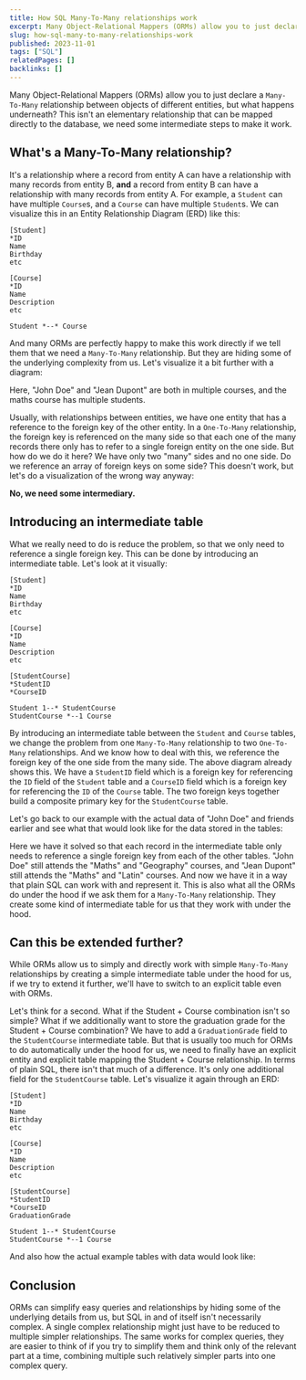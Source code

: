 ```yaml
---
title: How SQL Many-To-Many relationships work
excerpt: Many Object-Relational Mappers (ORMs) allow you to just declare a Many-To-Many relationship between objects of different entities, but what happens underneath? This isn't an elementary relationship that can be mapped directly to the database, we need some intermediate steps to make it work.
slug: how-sql-many-to-many-relationships-work
published: 2023-11-01
tags: ["SQL"]
relatedPages: []
backlinks: []
---
```



Many Object-Relational Mappers (ORMs) allow you to just declare a `Many-To-Many` relationship between objects of different entities, but what happens underneath? This isn't an elementary relationship that can be mapped directly to the database, we need some intermediate steps to make it work.

## What's a Many-To-Many relationship?

It's a relationship where a record from entity A can have a relationship with many records from entity B, **and** a record from entity B can have a relationship with many records from entity A. For example, a `Student` can have multiple `Course`s, and a `Course` can have multiple `Student`s. We can visualize this in an Entity Relationship Diagram (ERD) like this:

```kroki type=erd
[Student]
*ID
Name
Birthday
etc

[Course]
*ID
Name
Description
etc

Student *--* Course
```

And many ORMs are perfectly happy to make this work directly if we tell them that we need a `Many-To-Many` relationship. But they are hiding some of the underlying complexity from us. Let's visualize it a bit further with a diagram:

<RemoteSVG src="https://www-cdn.aliciabytes.com/file/aliciabytes-com/pages/how-sql-many-to-many-relationships-work/students-courses-starter.drawio.svg" />

Here, "John Doe" and "Jean Dupont" are both in multiple courses, and the maths course has multiple students.

Usually, with relationships between entities, we have one entity that has a reference to the foreign key of the other entity. In a `One-To-Many` relationship, the foreign key is referenced on the many side so that each one of the many records there only has to refer to a single foreign entity on the one side. But how do we do it here? We have only two "many" sides and no one side. Do we reference an array of foreign keys on some side? This doesn't work, but let's do a visualization of the wrong way anyway:

<RemoteSVG src="https://www-cdn.aliciabytes.com/file/aliciabytes-com/pages/how-sql-many-to-many-relationships-work/students-courses-foreign-key-array.drawio.svg" />

**No, we need some intermediary.**

## Introducing an intermediate table

What we really need to do is reduce the problem, so that we only need to reference a single foreign key. This can be done by introducing an intermediate table. Let's look at it visually:

```kroki type=erd
[Student]
*ID
Name
Birthday
etc

[Course]
*ID
Name
Description
etc

[StudentCourse]
*StudentID
*CourseID

Student 1--* StudentCourse
StudentCourse *--1 Course
```

By introducing an intermediate table between the `Student` and `Course` tables, we change the problem from one `Many-To-Many` relationship to two `One-To-Many` relationships. And we know how to deal with this, we reference the foreign key of the one side from the many side. The above diagram already shows this. We have a `StudentID` field which is a foreign key for referencing the `ID` field of the `Student` table and a `CourseID` field which is a foreign key for referencing the `ID` of the `Course` table. The two foreign keys together build a composite primary key for the `StudentCourse` table.

Let's go back to our example with the actual data of "John Doe" and friends earlier and see what that would look like for the data stored in the tables:

<RemoteSVG src="https://www-cdn.aliciabytes.com/file/aliciabytes-com/pages/how-sql-many-to-many-relationships-work/students-courses-intermediate-table.drawio.svg" />

Here we have it solved so that each record in the intermediate table only needs to reference a single foreign key from each of the other tables. "John Doe" still attends the "Maths" and "Geography" courses, and "Jean Dupont" still attends the "Maths" and "Latin" courses. And now we have it in a way that plain SQL can work with and represent it. This is also what all the ORMs do under the hood if we ask them for a `Many-To-Many` relationship. They create some kind of intermediate table for us that they work with under the hood.

## Can this be extended further?

While ORMs allow us to simply and directly work with simple `Many-To-Many` relationships by creating a simple intermediate table under the hood for us, if we try to extend it further, we'll have to switch to an explicit table even with ORMs.

Let's think for a second. What if the Student + Course combination isn't so simple? What if we additionally want to store the graduation grade for the Student + Course combination? We have to add a `GraduationGrade` field to the `StudentCourse` intermediate table. But that is usually too much for ORMs to do automatically under the hood for us, we need to finally have an explicit entity and explicit table mapping the Student + Course relationship. In terms of plain SQL, there isn't that much of a difference. It's only one additional field for the `StudentCourse` table. Let's visualize it again through an ERD:

```kroki type=erd
[Student]
*ID
Name
Birthday
etc

[Course]
*ID
Name
Description
etc

[StudentCourse]
*StudentID
*CourseID
GraduationGrade

Student 1--* StudentCourse
StudentCourse *--1 Course
```

And also how the actual example tables with data would look like:

<RemoteSVG src="https://www-cdn.aliciabytes.com/file/aliciabytes-com/pages/how-sql-many-to-many-relationships-work/students-courses-extra-field.drawio.svg" />

## Conclusion

ORMs can simplify easy queries and relationships by hiding some of the underlying details from us, but SQL in and of itself isn't necessarily complex. A single complex relationship might just have to be reduced to multiple simpler relationships. The same works for complex queries, they are easier to think of if you try to simplify them and think only of the relevant part at a time, combining multiple such relatively simpler parts into one complex query.
